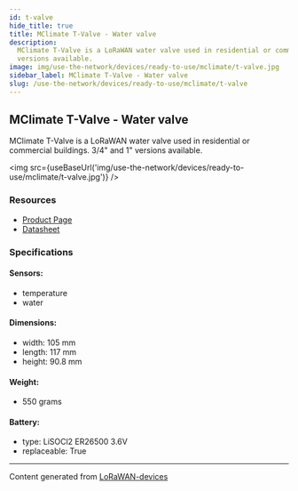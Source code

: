 ```yaml
---
id: t-valve
hide_title: true
title: MClimate T-Valve - Water valve
description:
  MClimate T-Valve is a LoRaWAN water valve used in residential or commercial buildings. 3/4" and 1"
  versions available.
image: img/use-the-network/devices/ready-to-use/mclimate/t-valve.jpg
sidebar_label: MClimate T-Valve - Water valve
slug: /use-the-network/devices/ready-to-use/mclimate/t-valve
---
```



## MClimate T-Valve - Water valve

MClimate T-Valve is a LoRaWAN water valve used in residential or commercial buildings. 3/4" and 1"
versions available.

<img src={useBaseUrl('img/use-the-network/devices/ready-to-use/mclimate/t-valve.jpg')} />

### Resources

- [Product Page](https://mclimate.bit.ai/docs/view/qiyURo9OxshxDj1i)
- [Datasheet](https://d19bjv63x2j8ah.cloudfront.net/v2/22667/contents/88AX301jrXL1awzI/mclimate-t-valve-lorawan-datasheet-en.pdf)

### Specifications

#### Sensors:

- temperature
- water

#### Dimensions:

- width: 105 mm
- length: 117 mm
- height: 90.8 mm

#### Weight:

- 550 grams

#### Battery:

- type: LiSOCl2 ER26500 3.6V
- replaceable: True

---

Content generated from [LoRaWAN-devices](https://github.com/TheThingsNetwork/lorawan-devices)
